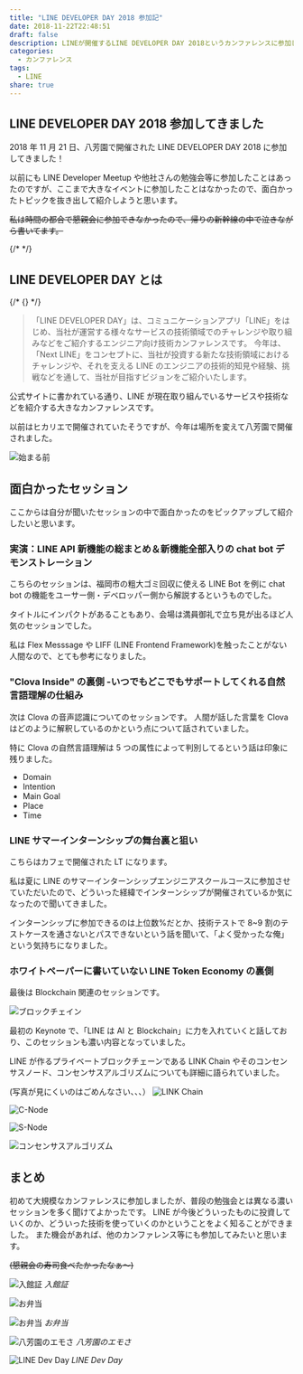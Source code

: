 ```yaml
---
title: "LINE DEVELOPER DAY 2018 参加記"
date: 2018-11-22T22:48:51
draft: false
description: LINEが開催するLINE DEVELOPER DAY 2018というカンファレンスに参加してきました。
categories:
  - カンファレンス
tags:
  - LINE
share: true
---
```


## LINE DEVELOPER DAY 2018 参加してきました

2018 年 11 月 21 日、八芳園で開催された LINE DEVELOPER DAY 2018 に参加してきました！

以前にも LINE Developer Meetup や他社さんの勉強会等に参加したことはあったのですが、ここまで大きなイベントに参加したことはなかったので、面白かったトピックを抜き出して紹介しようと思います。

~~私は時間の都合で懇親会に参加できなかったので、帰りの新幹線の中で泣きながら書いてます。~~

{/* <!--more--> */}

## LINE DEVELOPER DAY とは

{/* {<ex-link url="https://linedevday.linecorp.com/jp/2018/" >} */}

> 「LINE DEVELOPER DAY」は、コミュニケーションアプリ「LINE」をはじめ、当社が運営する様々なサービスの技術領域でのチャレンジや取り組みなどをご紹介するエンジニア向け技術カンファレンスです。
> 今年は、「Next LINE」をコンセプトに、当社が投資する新たな技術領域におけるチャレンジや、それを支える LINE のエンジニアの技術的知見や経験、挑戦などを通して、当社が目指すビジョンをご紹介いたします。

公式サイトに書かれている通り、LINE が現在取り組んでいるサービスや技術などを紹介する大きなカンファレンスです。

以前はヒカリエで開催されていたそうですが、今年は場所を変えて八芳園で開催されました。

![始まる前](./before-start.jpg)

## 面白かったセッション

ここからは自分が聞いたセッションの中で面白かったのをピックアップして紹介したいと思います。

### 実演：LINE API 新機能の総まとめ＆新機能全部入りの chat bot デモンストレーション

こちらのセッションは、福岡市の粗大ゴミ回収に使える LINE Bot を例に chat bot の機能をユーサー側・デベロッパー側から解説するというものでした。

タイトルにインパクトがあることもあり、会場は満員御礼で立ち見が出るほど人気のセッションでした。

私は Flex Messsage や LIFF (LINE Frontend Framework)を触ったことがない人間なので、とても参考になりました。

### "Clova Inside" の裏側 -いつでもどこでもサポートしてくれる自然言語理解の仕組み

次は Clova の音声認識についてのセッションです。
人間が話した言葉を Clova はどのように解釈しているのかという点について話されていました。

特に Clova の自然言語理解は 5 つの属性によって判別してるという話は印象に残りました。

- Domain
- Intention
- Main Goal
- Place
- Time

### LINE サマーインターンシップの舞台裏と狙い

こちらはカフェで開催された LT になります。

私は夏に LINE のサマーインターンシップエンジニアスクールコースに参加させていただいたので、どういった経緯でインターンシップが開催されているか気になったので聞いてきました。

インターンシップに参加できるのは上位数%だとか、技術テストで 8~9 割のテストケースを通さないとパスできないという話を聞いて、「よく受かったな俺」という気持ちになりました。

### ホワイトペーパーに書いていない LINE Token Economy の裏側

最後は Blockchain 関連のセッションです。

![ブロックチェイン](./blockchain.jpg)

最初の Keynote で、「LINE は AI と Blockchain」に力を入れていくと話しており、このセッションも濃い内容となっていました。

LINE が作るプライベートブロックチェーンである LINK Chain やそのコンセンサスノード、コンセンサスアルゴリズムについても詳細に語られていました。

(写真が見にくいのはごめんなさい、、、）
![LINK Chain](./link-chain.jpg)

![C-Node](./c-node.jpg)

![S-Node](./s-node.jpg)

![コンセンサスアルゴリズム](./consensus.jpg)

## まとめ

初めて大規模なカンファレンスに参加しましたが、普段の勉強会とは異なる濃いセッションを多く聞けてよかったです。
LINE が今後どういったものに投資していくのか、どういった技術を使っていくのかということをよく知ることができました。
また機会があれば、他のカンファレンス等にも参加してみたいと思います。

~~(懇親会の寿司食べたかったなぁ〜)~~

![入館証](./nameplate.jpg)
_入館証_

![お弁当](./lunch-box.jpg)

![お弁当](./lunch.jpg)
_お弁当_

![八芳園のエモさ](./happoen.jpg)
_八芳園のエモさ_

![LINE Dev Day](./line-dev-day.jpg)
_LINE Dev Day_
